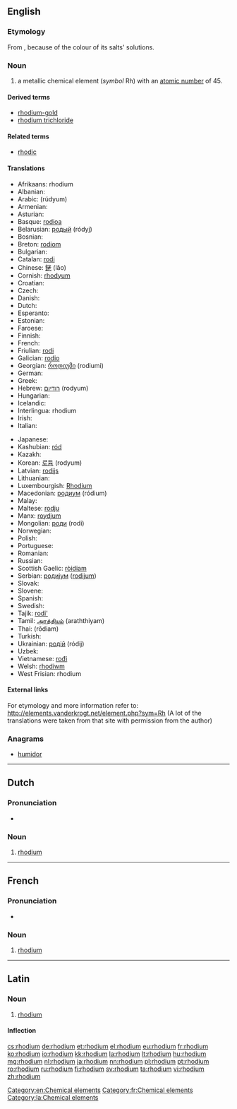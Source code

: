 {{also|Rhodium}}
==English==
{{elements|Rh|ruthenium|Ru|palladium|Pd}}

===Etymology===
From {{etyl|grc}} {{term|ῥόδον||rose|sc=polytonic|tr=rhodon|lang=grc}}, because of the colour of its salts' solutions.

===Noun===
{{en-noun|-}}
{{wikipedia}}

# a metallic chemical element (''symbol'' Rh) with an [[atomic number]] of 45.

====Derived terms====
* [[rhodium-gold]]
* [[rhodium trichloride]]

====Related terms====
* [[rhodic]]

====Translations====
{{trans-top|chemical element}}
* Afrikaans: rhodium
* Albanian: {{t-|sq|rodium|xs=Albanian}}
* Arabic: {{Arab|[[روديوم]]}} (rúdyum) {{m}}
* Armenian: {{t-|hy|ռոդիում|tr=ṙodium}}
* Asturian: {{t|ast|rodiu|m}}
* Basque: [[rodioa]]
* Belarusian: [[родый]] (ródyj) {{m}}
* Bosnian: {{t-|bs|rodij}}
* Breton: [[rodiom]]
* Bulgarian: {{t-|bg|родий|m|tr=ródij}}
* Catalan: [[rodi]]
* Chinese: [[銠]] (lǎo)
* Cornish: [[rhodyum]]
* Croatian: {{t+|hr|rodij}}
* Czech: {{t+|cs|rhodium}}
* Danish: {{t-|da|rhodium}}
* Dutch: {{t+|nl|rhodium|n}}
* Esperanto: {{t+|eo|rodio|xs=Esperanto}}
* Estonian: {{t-|et|roodium}}
* Faroese: {{t-|fo|rodium|xs=Faroese}}
* Finnish: {{t+|fi|rodium}}
* French: {{t+|fr|rhodium|m}}
* Friulian: [[rodi]]
* Galician: [[rodio]]
* Georgian: [[როდიუმი]] (rodiumi)
* German: {{t+|de|Rhodium|n}}
* Greek: {{t+|el|ρόδιο|n|tr=ródio}}
* Hebrew: [[רודיום]] (rodyum)
* Hungarian: {{t+|hu|ródium}}
* Icelandic: {{t+|is|ródín}}
* Interlingua: rhodium
* Irish: {{t+|ga|róidiam|xs=Irish}}
* Italian: {{t+|it|rodio|m}}
{{trans-mid}}
* Japanese: {{t+|ja|ロジウム|tr=rojiumu}}
* Kashubian: [[ród]]
* Kazakh: {{t-|kk|родий|tr=rodiy|sc=Cyrl|xs=Kazakh}}
* Korean: [[로듐]] (rodyum)
* Latvian: [[rodijs]]
* Lithuanian: {{t+|lt|rodis|xs=Lithuanian}}
* Luxembourgish: [[Rhodium]]
* Macedonian: [[родиум]] (ródium) {{m}}
* Malay: {{t-|ms|rodium|xs=Malay}}
* Maltese: [[rodju]]
* Manx: [[roydjum]]
* Mongolian: [[роди]] (rodi)
* Norwegian: {{t-|no|rhodium}}
* Polish: {{t+|pl|rod|m}}
* Portuguese: {{t+|pt|ródio|m}}
* Romanian: {{t+|ro|rodiu|n}}
* Russian: {{t+|ru|родий|m|tr=ródij}}
* Scottish Gaelic: [[ròidiam]]
* Serbian: [[родиjум]] ([[rodijum]]) {{m}}
* Slovak: {{t-|sk|ródium}}
* Slovene: {{t+|sl|rodij}}
* Spanish: {{t+|es|rodio|m}}
* Swedish: {{t+|sv|rodium|n}}
* Tajik: [[rodi']]
* Tamil: [[அரத்தியம்]] (araththiyam)
* Thai: {{Thai|[[โรเดียม]]}} (rōdiam)
* Turkish: {{t+|tr|rodyum}}
* Ukrainian: [[родiй]] (ródij) {{m}}
* Uzbek: {{t-|uz|родий|tr=rodiy|sc=Cyrl|xs=Uzbek}}
* Vietnamese: [[rođi]]
* Welsh: [[rhodiwm]]
* West Frisian: rhodium
{{trans-bottom}}

====External links====
For etymology and more information refer to:
http://elements.vanderkrogt.net/element.php?sym=Rh
(A lot of the translations were taken from that site with permission from the author)

===Anagrams===
* [[humidor#English|humidor]]

[[Category:en:Chemical elements]]

----

==Dutch==
{{wikipedia|lang=nl}}
{{elements|Rh|ruthenium|Ru|palladium|Pd|lang=nl}}

===Pronunciation===
* {{audio|Nl-rhodium.ogg|Audio}}

===Noun===
{{nl-noun|n|-|-}}

# [[#English|rhodium]]

----

==French==
{{wikipedia|lang=fr}}

===Pronunciation===
* {{IPA|/ʁɔ.djɔm/|lang=fr}}

===Noun===
{{fr-noun-unc|m}}

# [[#English|rhodium]]

[[Category:fr:Chemical elements]]

----

==Latin==
{{wikipedia|lang=la}}

===Noun===
{{la-noun|rhodium|rhodii|rhodiī|n|second}}

# [[#English|rhodium]]

====Inflection====
{{la-decl-2nd-N|rhodi}}

[[Category:la:Chemical elements]]

[[cs:rhodium]]
[[de:rhodium]]
[[et:rhodium]]
[[el:rhodium]]
[[eu:rhodium]]
[[fr:rhodium]]
[[ko:rhodium]]
[[io:rhodium]]
[[kk:rhodium]]
[[la:rhodium]]
[[lt:rhodium]]
[[hu:rhodium]]
[[mg:rhodium]]
[[nl:rhodium]]
[[ja:rhodium]]
[[nn:rhodium]]
[[pl:rhodium]]
[[pt:rhodium]]
[[ro:rhodium]]
[[ru:rhodium]]
[[fi:rhodium]]
[[sv:rhodium]]
[[ta:rhodium]]
[[vi:rhodium]]
[[zh:rhodium]]